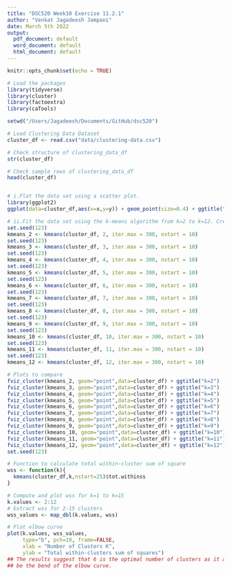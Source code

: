 ```yaml
---
title: "DSC520 Week10 Exercise 11.2.1"
author: "Venkat Jagadeesh Jampani"
date: March 5th 2022
output:
  pdf_document: default
  word_document: default
  html_document: default
---
```


```r
knitr::opts_chunk$set(echo = TRUE)
```
```r

# Load the packages
library(tidyverse)
library(cluster)
library(factoextra)
library(caTools)

setwd("/Users/Jagadeesh/Documents/GitHub/dsc520")

# Load Clustering Data Dataset 
cluster_df <- read.csv("data/clustering-data.csv")

# Check structure of clustering_data_df
str(cluster_df)

# Check sample rows of clustering_data_df
head(cluster_df)


# i.Plot the data set using a scatter plot.
library(ggplot2)
ggplot(data=cluster_df,aes(x=x,y=y)) + geom_point(size=0.4) + ggtitle("Scatter-plot of clustering data")

# ii.Fit the data set using the k-means algorithm from k=2 to k=12. Create a scatter plot of the resultant  clusters for each value of k.
set.seed(123)
kmeans_2 <- kmeans(cluster_df, 2, iter.max = 300, nstart = 10)
set.seed(123)
kmeans_3 <- kmeans(cluster_df, 3, iter.max = 300, nstart = 10)
set.seed(123)
kmeans_4 <- kmeans(cluster_df, 4, iter.max = 300, nstart = 10)
set.seed(123)
kmeans_5 <- kmeans(cluster_df, 5, iter.max = 300, nstart = 10)
set.seed(123)
kmeans_6 <- kmeans(cluster_df, 6, iter.max = 300, nstart = 10)
set.seed(123)
kmeans_7 <- kmeans(cluster_df, 7, iter.max = 300, nstart = 10)
set.seed(123)
kmeans_8 <- kmeans(cluster_df, 8, iter.max = 300, nstart = 10)
set.seed(123)
kmeans_9 <- kmeans(cluster_df, 9, iter.max = 300, nstart = 10)
set.seed(123)
kmeans_10 <- kmeans(cluster_df, 10, iter.max = 300, nstart = 10)
set.seed(123)
kmeans_11 <- kmeans(cluster_df, 11, iter.max = 300, nstart = 10)
set.seed(123)
kmeans_12 <- kmeans(cluster_df, 12, iter.max = 300, nstart = 10)

# Plots to compare
fviz_cluster(kmeans_2, geom="point",data=cluster_df) + ggtitle("k=2")
fviz_cluster(kmeans_3, geom="point",data=cluster_df) + ggtitle("k=3")
fviz_cluster(kmeans_4, geom="point",data=cluster_df) + ggtitle("k=4")
fviz_cluster(kmeans_5, geom="point",data=cluster_df) + ggtitle("k=5")
fviz_cluster(kmeans_6, geom="point",data=cluster_df) + ggtitle("k=6")
fviz_cluster(kmeans_7, geom="point",data=cluster_df) + ggtitle("k=7")
fviz_cluster(kmeans_8, geom="point",data=cluster_df) + ggtitle("k=8")
fviz_cluster(kmeans_9, geom="point",data=cluster_df) + ggtitle("k=9")
fviz_cluster(kmeans_10, geom="point",data=cluster_df) + ggtitle("k=10")
fviz_cluster(kmeans_11, geom="point",data=cluster_df) + ggtitle("k=11")
fviz_cluster(kmeans_12, geom="point",data=cluster_df) + ggtitle("k=12")
set.seed(123)

# Function to calculate total within-cluster sum of square
wss <- function(k){
  kmeans(cluster_df,k,nstart=25)$tot.withinss
}

# Compute and plot wss for k=1 to k=15
k.values <- 2:12
# Extract wss for 2-15 clusters
wss_values <- map_dbl(k.values, wss)

# Plot elbow curve
plot(k.values, wss_values,
     type="b", pch=19, frame=FALSE,
     xlab = "Number of Clusters K",
     ylab = "Total within-clusters sum of squares")
## The results suggest that 6 is the optimal number of clusters as it appears to 
## be the bend of the elbow curve.
```